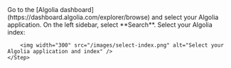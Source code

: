<Steps>
    <Step title="Select your Algolia application">
        Go to the [Algolia dashboard](https://dashboard.algolia.com/explorer/browse) and select your Algolia application.
    </Step>
    <Step title="Select Search">
        On the left sidebar, select <Icon icon="magnifying-glass" color="5468ff" iconType="regular" /> **Search**.
    </Step>
    <Step title="Select your index">
        Select your Algolia index:

        <img width="300" src="/images/select-index.png" alt="Select your Algolia application and index" />
    </Step>
</Steps>
